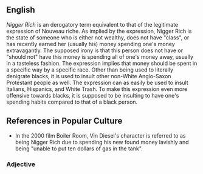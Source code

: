 ==English==
''Nigger Rich'' is an derogatory term equivalent to that of the legitimate expression of Nouveau riche. As implied by the expression, Nigger Rich is the state of someone who is either not wealthy, does not have "class", or has recently earned her (usually his) money spending one's money extravagantly. The supposed irony is that this person does not have or "should not" have this money is spending all of one's money away, usually in a tasteless fashion. The expression implies that money should be spent in a specific way by a specific race. Other than being used to literally denigrate blacks, it is used to insult other non-White Anglo-Saxon Protestant people as well. The expression can as easily be used to insult Italians, Hispanics, and White Trash. To make this expression even more offensive towards blacks, it is supposed to be insulting to have one's spending habits compared to that of a black person.

==References in Popular Culture==
* In the 2000 film Boiler Room, Vin Diesel's character is referred to as being Nigger Rich due to spending his new found money lavishly and being "unable to put ten dollars of gas in the tank".

===Adjective===
'''{{subst:Nigger Rich}}'''